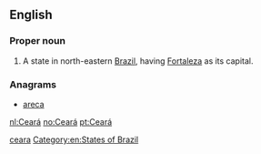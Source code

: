 {{also|ceară}}
==English==
{{wikipedia}}

===Proper noun===
{{en-proper noun}}

# A state in north-eastern [[Brazil]], having [[Fortaleza]] as its capital.

===Anagrams===
* [[areca#English|areca]]

[[Category:English terms spelled with Á|ceara]]
[[Category:en:States of Brazil]]

[[nl:Ceará]]
[[no:Ceará]]
[[pt:Ceará]]